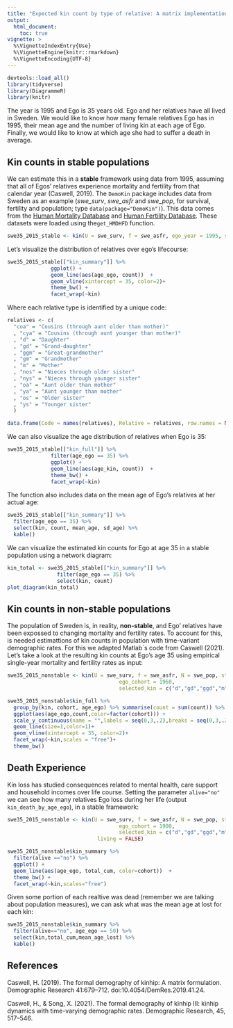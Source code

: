 ```yaml
---
title: "Expected kin count by type of relative: A matrix implementation"
output: 
  html_document:
    toc: true
vignette: >
  %\VignetteIndexEntry{Use}
  %\VignetteEngine{knitr::rmarkdown}
  %\VignetteEncoding{UTF-8}
---
```


```r
devtools::load_all()
library(tidyverse)
library(DiagrammeR)
library(knitr)
```

The year is 1995 and Ego is 35 years old. Ego and her relatives have all lived in Sweden. 
We would like to know how many female relatives Ego has in 1995, their mean age and the number of living kin at each age of Ego. Finally, we would like to know at which age she had to suffer a death in average.

## Kin counts in stable populations

We can estimate this in a **stable** framework using data from 1995, assuming that all of Egos' relatives experience mortality and fertility from that calendar year (Caswell, 2019). The `DemoKin` package includes data from Sweden as an example (*swe_surv*, *swe_asfr* and *swe_pop*, for survival, fertility and population; type `data(package="DemoKin")`). This data comes from the [Human Mortality Database](https://www.mortality.org/) and [Human Fertility Database](https://www.humanfertility.org/). These datasets were loaded using the`get_HMDHFD` function. 

```r
swe35_2015_stable <- kin(U = swe_surv, f = swe_asfr, ego_year = 1995, stable = TRUE)
```

Let's visualize the distribution of relatives over ego's lifecourse:

```r
swe35_2015_stable[["kin_summary"]] %>%
              ggplot() +
              geom_line(aes(age_ego, count))  +
              geom_vline(xintercept = 35, color=2)+
              theme_bw() +
              facet_wrap(~kin)
```

Where each relative type is identified by a unique code:

```r

relatives <- c(
  "coa" = "Cousins (through aunt older than mother)"
  , "cya" = "Cousins (through aunt younger than mother)"
  , "d" = "Daughter"
  , "gd" = "Grand-daughter"
  , "ggm" = "Great-grandmother"
  , "gm" = "Grandmother"
  , "m" = "Mother"
  , "nos" = "Nieces through older sister"
  , "nys" = "Nieces through younger sister"
  , "oa" = "Aunt older than mother"
  , "ya" = "Aunt younger than mother"
  , "os" = "Older sister"
  , "ys" = "Younger sister"
  )

data.frame(Code = names(relatives), Relative = relatives, row.names = NULL) %>% kable()

```

We can also visualize the age distribution of relatives when Ego is 35:

```r
swe35_2015_stable[["kin_full"]] %>%
              filter(age_ego == 35) %>% 
              ggplot() +
              geom_line(aes(age_kin, count))  +
              theme_bw() +
              facet_wrap(~kin)
```

The function also includes data on the mean age of Ego's relatives at her actual age:

```r
swe35_2015_stable[["kin_summary"]] %>% 
  filter(age_ego == 35) %>% 
  select(kin, count, mean_age, sd_age) %>% 
  kable()
```

We can visualize the estimated kin counts for Ego at age 35 in a stable population using a network diagram:

```r
kin_total <- swe35_2015_stable[["kin_summary"]] %>% 
                filter(age_ego == 35) %>% 
                select(kin, count)
plot_diagram(kin_total)
```


## Kin counts in non-stable populations

The population of Sweden is, in reality, **non-stable**, and Ego' relatives have been expossed to changing mortality and fertility rates.
To account for this, is needed estimattions of kin counts in population with time-variant demographic rates. For this we adapted Matlab´s code from Caswell (2021). Let's take a look at the resulting kin counts at Ego's age 35 using empirical single-year mortality and fertility rates as input:

```r
swe35_2015_nonstable <- kin(U = swe_surv, f = swe_asfr, N = swe_pop, stable=FALSE,
                                    ego_cohort = 1960,
                                    selected_kin = c("d","gd","ggd","m","gm","ggm"))

swe35_2015_nonstable$kin_full %>%
  group_by(kin, cohort, age_ego) %>% summarise(count = sum(count)) %>%
  ggplot(aes(age_ego,count,color=factor(cohort))) +
  scale_y_continuous(name = "",labels = seq(0,3,.2),breaks = seq(0,3,.2))+
  geom_line(size=1,color=1)+
  geom_vline(xintercept = 35, color=2)+
  facet_wrap(~kin,scales = "free")+
  theme_bw()

```

## Death Experience

Kin loss has studied consequences related to mental health, care support and household incomes over life course. Setting the parameter `alive="no"` we can see how many relatives Ego loss during her life (output `kin_death_by_age_ego`), in a stable framework:

```r
swe35_2015_nonstable <- kin(U = swe_surv, f = swe_asfr, N = swe_pop, stable=FALSE,
                                    ego_cohort = 1900,
                                    selected_kin = c("d","gd","ggd","m","gm","ggm"),
                             living = FALSE)

swe35_2015_nonstable$kin_summary %>%
  filter(alive =="no") %>%
  ggplot() +
  geom_line(aes(age_ego, total_cum, color=cohort))  +
  theme_bw() +
  facet_wrap(~kin,scales="free")
```

Given some portion of each realtive was dead (remember we are talking about population measures), we can ask what was the mean age at lost for each kin:

```r
swe35_2015_nonstable$kin_summary %>% 
  filter(alive=="no", age_ego == 50) %>% 
  select(kin,total_cum,mean_age_lost) %>% 
  kable()
```

## References

Caswell, H. (2019). The formal demography of kinhip: A matrix formulation. Demographic Research 41:679–712. doi:10.4054/DemRes.2019.41.24.

Caswell, H., & Song, X. (2021). The formal demography of kinhip III: kinhip dynamics with time-varying demographic rates. Demographic Research, 45, 517–546.
